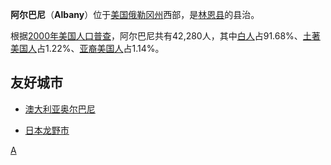 {{Infobox Settlement
| name = 阿尔巴尼<br/>Albany
| image_skyline = 
| imagesize = 
| image_caption = 
| image_flag = 
| image_shield = 
| pushpin_map = USA Oregon
| pushpin_label_position = bottom
| subdivision_type = 国家
| subdivision_name = {{USA}}
| subdivision_type1 = [[美国行政区划|州]]
| subdivision_name1 = [[俄勒冈州|俄勒冈州]]
| subdivision_type2 = [[俄勒冈州各县列表|县]]
| subdivision_name2 =  [[本顿县_(俄勒冈州)|本顿县]]<br/>[[林恩县_(俄勒冈州)|林恩县]]
| elevation_m = 64
| elevation_ft = 
| area_total_km2 = 41.6
| population_as_of = 2000年
| population_total = 42280
| population_density_km2 = auto
| timezone = [[PST|PST]]
| utc_offset = -8
| timezone_DST = [[PDT|PDT]]
| utc_offset_DST = -7
| latd = 44
| latm = 37
| lats = 49
| latNS = N
| longd = 123
| longm = 5
| longs = 46
| longEW = W
| website =  
}}
'''阿尔巴尼'''（'''Albany'''）位于[[美国|美国]][[俄勒冈州|俄勒冈州]]西部，是[[林恩县_(俄勒冈州)|林恩县]]的县治。

根据[[2000年美国人口普查|2000年美国人口普查]]，阿尔巴尼共有42,280人，其中[[白人|白人]]占91.68%、[[土著美国人|土著美国人]]占1.22%、[[亚裔美国人|亚裔美国人]]占1.14%。

==友好城市==
*{{flagicon|Australia}}[[澳大利亚|澳大利亚]][[奥尔巴尼_(西澳大利亚州)|奥尔巴尼]]
*{{flagicon|Japan}}[[日本|日本]][[龙野市|龙野市]]

{{Oregon-stub}}

[[Category:俄勒冈州城市|A]]